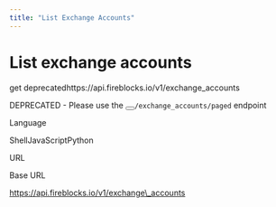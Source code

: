 ```yaml
---
title: "List Exchange Accounts"
---
```

  
  # List exchange accounts

get deprecatedhttps://api.fireblocks.io/v1/exchange\_accounts

DEPRECATED - Please use the <button aria-label="Copy Code" class="rdmd-code-copy fa"></button><code class="rdmd-code lang- theme-light" data-lang="" name="" tabindex="0">/exchange_accounts/paged</code> endpoint

Language

ShellJavaScriptPython

URL

Base URL

https://api.fireblocks.io/v1/exchange\_accounts